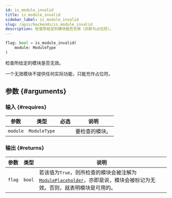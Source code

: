 ```yaml
---
id: is_module_invalid
title: is_module_invalid
sidebar_label: is_module_invalid
slug: /apis/backends/is_module_invalid
description: 检查所给定的模块是否无效（亦即为占位符）。
---
```




<APITopBar type="func" isPrivate={true} source="backends.is_module_invalid" />

```python
flag: bool = is_module_invalid(
    module: ModuleType
)
```

检查所给定的模块是否无效。

一个无效模块不提供任何实际功能，只能充作占位符。

## 参数 {#arguments}

### 输入 {#requires}

|   参数   |     类型     |               必选                | <center>说明</center> |
| :------: | :----------: | :-------------------------------: | --------------------- |
| `module` | `ModuleType` | <InlineIcon icon={vsiCheckIcon}/> | 要检查的模块。        |

### 输出 {#returns}

|  参数  |  类型  | <center>说明</center>                                                                                                                            |
| :----: | :----: | :----------------------------------------------------------------------------------------------------------------------------------------------- |
| `flag` | `bool` | 若该值为`True`，则所检查的模块会被注解为[`ModulePlaceholder`](./ModulePlaceholder.mdx)，亦即是说，模块会被标记为无效。否则，就表明模块是可用的。 |
